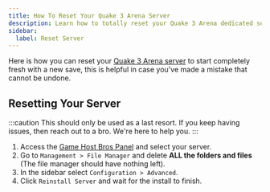 ```yaml
---
title: How To Reset Your Quake 3 Arena Server
description: Learn how to totally reset your Quake 3 Arena dedicated server.
sidebar:
  label: Reset Server
---
```


Here is how you can reset your [Quake 3 Arena server](https://www.gamehostbros.com/quake-3-arena-server-hosting/) to start completely fresh with a new save, this is helpful in case you've made a mistake that cannot be undone.

## Resetting Your Server

:::caution
This should only be used as a last resort. If you keep having issues, then reach out to a bro. We're here to help you.
:::

<Steps>

1. Access the [Game Host Bros Panel](https://panel.gamehostbros.com/) and select your server.
2. Go to `Management > File Manager` and delete **ALL the folders and files** (The file manager should have nothing left).
3. In the sidebar select `Configuration > Advanced`.
4. Click `Reinstall Server` and wait for the install to finish.
</Steps>
